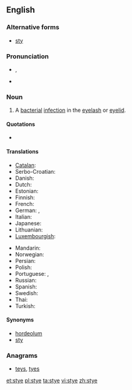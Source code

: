 ==English==
{{rfc-auto}}
{{wikipedia}}

===Alternative forms===
* [[sty]]

===Pronunciation===
* {{IPA|/aɪ/}}, {{X-SAMPA|/staI/}}
* {{rhymes|aɪ}}

===Noun===
{{en-noun}}

# {{disease}} A [[bacterial]] [[infection]] in the [[eyelash]] or [[eyelid]].

====Quotations====
* {{seeCites}}

====Translations====
{{trans-top|bacterial infection of the eyelash or eyelid}}
* [[Catalan]]: {{t-|ca|urçol}}
* Serbo-Croatian: {{t|sh|ječmenac}}
* Danish: {{t-|da|bygkorn}}
* Dutch: {{t+|nl|stijg}}
* Estonian: {{t-|et|odraiva}}
* Finnish: {{t-|fi|näärännäppy}}
* French: {{t+|fr|orgelet|m}}
* German: {{t-|de|Hordeolum}}, {{t+|de|Gerstenkorn}}
* Italian: {{t-|it|orzaiolo}}
* Japanese: {{t-|ja|麦粒腫}}
* Lithuanian: {{t-|lt|miežis|xs=Lithuanian}}
* [[Luxembourgish]]: {{t-|lb|Weeschësser|xs=Luxembourgish}}
{{trans-mid}}
* Mandarin: {{t|cmn|針眼|sc=Hani}}
* Norwegian: {{t-|no|byggkorn}}
* Persian: {{t+|fa|گل مژه|xs=Persian}}
* Polish: {{t+|pl|jęczmień}}
* Portuguese: {{t+|pt|hordéolo}}, {{t+|pt|terçol}}
* Russian: {{t+|ru|ячмень|m|tr=jačm'én'}}
* Spanish: {{t+|es|orzuelo}}
* Swedish: {{t-|sv|vagel}}
* Thai: {{t-|th|ตากุ้งยิง}}
* Turkish: {{t+|tr|arpacık}}
{{trans-bottom}}

====Synonyms====
* [[hordeolum]]
* [[sty]]

===Anagrams===
* [[teys#English|teys]], [[tyes#English|tyes]]

[[et:stye]]
[[pl:stye]]
[[ta:stye]]
[[vi:stye]]
[[zh:stye]]